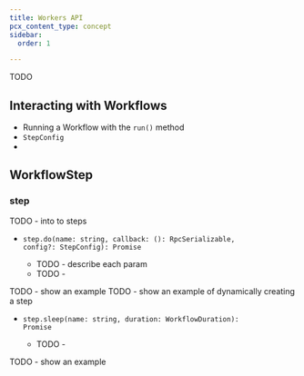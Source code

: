 ```yaml
---
title: Workers API
pcx_content_type: concept
sidebar:
  order: 1

---
```


TODO


## Interacting with Workflows

* Running a Workflow with the `run()` method
* `StepConfig`
* 

## WorkflowStep

### step

TODO - into to steps

* <code>step.do(name: string, callback: (): RpcSerializable, config?: StepConfig): Promise<T></code>

  * TODO - describe each param
  * TODO - 

TODO - show an example
TODO - show an example of dynamically creating a step

* <code>step.sleep(name: string, duration: WorkflowDuration): Promise<void></code>

  * TODO - 

TODO - show an example
